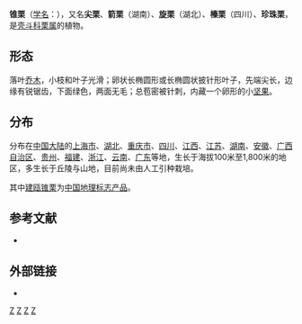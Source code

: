 {{Speciesbox 
| genus = Castanea
| species = henryi
| authority = (Skan) Rehd. et Wils., 1916
| subdivision_ranks =[[变种|变种]]
| subdivision =
* 锥栗 ''C. h.'' var. ''henryi''
* [[峨眉锥栗|峨眉锥栗]] ''C. h.'' var. ''omeiensis''
}}

'''锥栗'''（[[学名|学名]]：{{lang|la|''Castanea henryi''}}），又名'''尖栗'''、'''箭栗'''（湖南）、'''旋栗'''（湖北）、'''榛栗'''（四川）、'''珍珠栗'''，是[[壳斗科|壳斗科]][[栗属|栗属]]的植物。

== 形态 ==
落叶[[乔木|乔木]]，小枝和叶子光滑；卵状长椭圆形或长椭圆状披针形叶子，先端尖长，边缘有锐锯齿，下面绿色，两面无毛；总苞密被针刺，内藏一个卵形的小[[坚果|坚果]]。

== 分布 ==
分布在[[中国大陆|中国大陆]]的[[上海市|上海市]]、[[湖北|湖北]]、[[重庆市|重庆市]]、[[四川|四川]]、[[江西|江西]]、[[江苏|江苏]]、[[湖南|湖南]]、[[安徽|安徽]]、[[广西自治区|广西自治区]]、[[贵州|贵州]]、[[福建|福建]]、[[浙江|浙江]]、[[云南|云南]]、[[广东|广东]]等地，生长于海拔100米至1,800米的地区，多生长于丘陵与山地，目前尚未由人工引种栽培。

其中[[建瓯锥栗|建瓯锥栗]]为[[中国地理标志产品|中国地理标志产品]]。

== 参考文献 ==
<div class="references-small">
* {{cite web| url =http://www.bioinfo.cn/db05/KmzwSpecies.php?action=view&id=8445| title =锥栗（原变种）| work =《中国高等植物数据库全库》| publisher =中国科学院微生物研究所| author =昆明植物研究所| accessdate =2009-02-24| deadurl =yes| archiveurl =https://web.archive.org/web/20160305033029/http://www.bioinfo.cn/db05/KmzwSpecies.php?action=view&id=8445| archivedate =2016-03-05}}
</div>

==外部链接==
{{Commons category|Castanea henryi}}
*{{zh-hans}}{{CVH|Castanea henryi}}
{{Taxonbar}}

[[Category:栗属|Z]]
[[Category:中国特有植物|Z]]
[[Category:中国地理標誌產品|Z]]
[[Category:1916年描述的植物|Z]]
